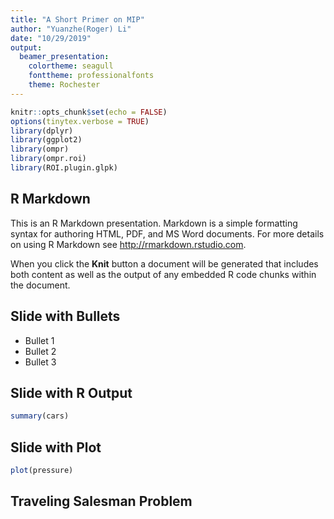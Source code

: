 ```yaml
---
title: "A Short Primer on MIP"
author: "Yuanzhe(Roger) Li"
date: "10/29/2019"
output:
  beamer_presentation: 
    colortheme: seagull
    fonttheme: professionalfonts
    theme: Rochester
---
```


```r
knitr::opts_chunk$set(echo = FALSE)
options(tinytex.verbose = TRUE)
library(dplyr)
library(ggplot2)
library(ompr)
library(ompr.roi)
library(ROI.plugin.glpk)
```

## R Markdown

This is an R Markdown presentation. Markdown is a simple formatting syntax for authoring HTML, PDF, and MS Word documents. For more details on using R Markdown see <http://rmarkdown.rstudio.com>.

When you click the **Knit** button a document will be generated that includes both content as well as the output of any embedded R code chunks within the document.

## Slide with Bullets

- Bullet 1
- Bullet 2
- Bullet 3

## Slide with R Output

```r
summary(cars)
```

## Slide with Plot

```r
plot(pressure)
```

## Traveling Salesman Problem
```r
```
